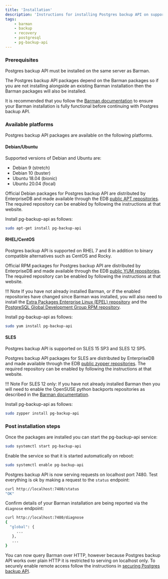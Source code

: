 ```yaml
---
title: 'Installation'
description: 'Instructions for installing Postgres backup API on supported systems'
tags:
    - barman
    - backup
    - recovery
    - postgresql
    - pg-backup-api
---
```


### Prerequisites

Postgres backup API must be installed on the same server as Barman.

The Postgres backup API packages depend on the Barman packages so if you are not installing alongside an existing Barman installation then the Barman packages will also be installed.

It is recommended that you follow the [Barman documentation](https://docs.pgbarman.org/#installation) to ensure your Barman installation is fully functional before continuing with Postgres backup API.

### Available platforms

Postgres backup API packages are available on the following platforms.

#### Debian/Ubuntu

Supported versions of Debian and Ubuntu are:

* Debian 9 (stretch)
* Debian 10 (buster)
* Ubuntu 18.04 (bionic)
* Ubuntu 20.04 (focal)

Official Debian packages for Postgres backup API are distributed by EnterpriseDB and made available through the EDB [public APT repositories](https://repos.enterprisedb.com/).
The required repository can be enabled by following the instructions at that website.

Install pg-backup-api as follows:

```bash
sudo apt-get install pg-backup-api
```

#### RHEL/CentOS

Postgres backup API is supported on RHEL 7 and 8 in addition to binary compatible alternatives such as CentOS and Rocky.

Official RPM packages for Postgres backup API are distributed by EnterpriseDB and made available through the EDB [public YUM repositories](https://repos.enterprisedb.com/).
The required repository can be enabled by following the instructions at that website.

!!! Note
    If you have not already installed Barman, or if the enabled repositories have changed since Barman was installed, you will also need to install the [Extra Packages Enterprise Linux (EPEL) repository](https://docs.fedoraproject.org/en-US/epel/) and the [PostgreSQL Global Development Group RPM repository](https://yum.postgresql.org/).

Install pg-backup-api as follows:

```bash
sudo yum install pg-backup-api
```

#### SLES

Postgres backup API is supported on SLES 15 SP3 and SLES 12 SP5.

Postgres backup API packages for SLES are distributed by EnterpriseDB and made available through the EDB [public zypper repositories](https://repos.enterprisedb.com/).
The required repository can be enabled by following the instructions at that website.

!!! Note
    For SLES 12 only: If you have not already installed Barman then you will need to enable the OpenSUSE python backports repositories as described in the [Barman documentation](https://docs.pgbarman.org/#installation-on-sles-using-packages).

Install pg-backup-api as follows:

```bash
sudo zypper install pg-backup-api
```

### Post installation steps

Once the packages are installed you can start the pg-backup-api service:

```bash
sudo systemctl start pg-backup-api
```

Enable the service so that it is started automatically on reboot:

```bash
sudo systemctl enable pg-backup-api
```

Postgres backup API is now serving requests on localhost port 7480.
Test everything is ok by making a request to the `status` endpoint:

```bash
curl http://localhost:7480/status
"OK"
```

Confirm details of your Barman installation are being reported via the `diagnose` endpoint:

```bash
curl http://localhost:7480/diagnose
{
  "global": {
     ...
   },
   ...
}
```

You can now query Barman over HTTP, however because Postgres backup API works over plain HTTP it is restricted to serving on localhost only.
To securely enable remote access follow the instructions in [securing Postgres backup API](02-securing-pg-backup-api).
